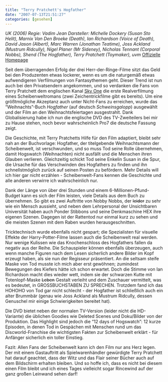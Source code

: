 ```yaml
---
title: "Terry Pratchett's Hogfather"
date: "2007-07-13T21:51:27"
categories: [gesehen]
---
```


*UK (2006)
Regie: Vadim Jean
Darsteller: Michelle Dockery (Susan Sto Helit), Marnix Van Den Broeke (Death), Ian Richardson (Voice of Death), David Jason (Albert), Marc Warren (Jonathan Teatime), Joss Ackland (Mustrum Ridcully), Nigel Planer (Mr Sideney), Nicholas Tennant (Corporal Nobbs), Shend (The Hogfather), Terry Pratchett (Toymaker), uvm*
[Offizielle Homepage](http://www.skyone.co.uk/hogfather/)

Seit dem überragenden Erfolg der drei Herr-der-Ringe-Filme sitzt das Geld bei den Produzenten etwas lockerer, wenn es um die naturgemäß etwas aufwendigeren Verfilmungen von Fantasythemen geht. Dieser Trend ist nun auch bei den Privatsendern angekommen, und so verdanken die Fans von Terry Pratchett dem englischen Kanal [Sky One](http://www.skyone.co.uk/) die erste Realverfilmung eines Scheibenweltromans (zwei Zeichentrickfilme gibt es bereits). Um eine größtmögliche Akzeptanz auch unter Nicht-Fans zu erreichen, wurde das "Weihnachts"-Buch *Hogfather* (auf deutsch *Schweinsgalopp*) ausgewählt und der Film an den Weihnachtsfeiertagen ausgestrahlt. Dank Globalisierung habe ich nun die englische DVD des TV-Zweiteilers bei mir zu Hause stehen, noch bevor wahrscheinlich Pro7 die deutsche Fassung zeigt. 

Die Geschichte, mit Terry Pratchetts Hilfe für den Film adaptiert, bleibt sehr nah an der Buchvorlage: Hogfather, der titelgebende Weihnachtsmann der Scheibenwelt, ist verschwunden, und so muss Tod seine Rolle übernehmen, damit Hogswatch (Weihnachten) nicht ausfällt und die Menschen ihren Glauben verlieren. Gleichzeitig schickt Tod seine Enkelin Susan in die Spur, die Ursache für das Verschwinden des Hogfathers zu finden und ihn schnellstmöglich zurück auf seinen Posten zu befördern. Mehr Details will ich hier gar nicht erzählen - Scheibenwelt-Fans kennen die Geschichte und alle anderen verwirre ich wahrscheinlich nur.

Dank der Länge von über drei Stunden und einem 6-Millionen-Pfund-Budget kann es sich der Film leisten, viele Details aus dem Buch zu übernehmen. So gibt es zwei Auftritte von Nobby Nobbs, der <del datetime="2007-07-13T20:20:48+00:00">leider</del> zu sehr wie ein Mensch aussieht, und neben dem Lehrpersonal der Unsichtbaren Universität haben auch Ponder Stibbons und seine Denkmaschine HEX ihre eigenen Szenen. Dagegen ist der Rattentod nur einmal kurz zu sehen und die meisten Szenen mit dem Raben wurden herausgeschnitten.

Tricktechnisch wurde ebenfalls nicht gespart; die Spezialisten für visuelle Effekte der Harry-Potter-Filme lassen auch die Scheibenwelt real werden. Nur wenige Kulissen wie das Knochenschloss des Hogfathers fallen da negativ aus der Reihe. Die Schauspieler können ebenfalls überzeugen, auch wenn manche Figuren nach dem Lesen sicherlich andere Bilder im Kopf erzeugt haben, als sie nun der Regisseur präsentiert. An die seltsam steife Maske von Tod musste ich mich aber erst gewöhnen; zumindest Bewegungen des Kiefers hätte ich schon erwartet. Doch die Stimme von Ian Richardson macht dies wieder wett, indem sie der schwarzen Kutte mit Totenlopf-Maske <del datetime="2007-07-13T20:20:48+00:00">Leben</del> Gestalt verleiht und dem Zuschauer vermittelt, was es bedeutet, in GROSSBUCHSTABEN ZU SPRECHEN. Trotzdem fand ich das HOHOHO von Tod gar nicht schlecht - der Hogfather ist schließlich auch ein alter Brummbär (genau wie Joss Ackland als Mustrum Ridcully, dessen Genuschel mir einige Schwierigkeiten bereitet hat).

Die DVD bietet neben der normalen TV-Version (leider nicht die HD-Variante) die üblichen Goodies wie Deleted Scenes und Doku/Bilder von der Produktion. Das Highlight sind jedoch die "12 days of Hogswatch": 12 kurze Episoden, in denen Tod in Gespächen mit Menschen rund um das Discworld-Franchise die wichtigsten Fakten zur Scheibenwelt erklärt - für Anfänger sicherlich ein toller Einstieg.

Fazit: Allen Fans der Scheibenwelt kann ich den Film nur ans Herz legen. Der mit einem Gastauftritt als Spielwarenhändler gewürdigte Terry Pratchett hat darauf geachtet, dass der Witz und das Flair seiner Bücher auch auf dem Bildschirm erhalten bleiben. Und so hoffe ich, dass es nicht bei diesem einen Film bleibt und ich eines Tages vielleicht sogar Rincewind auf der ganz großen Leinwand sehen darf!


